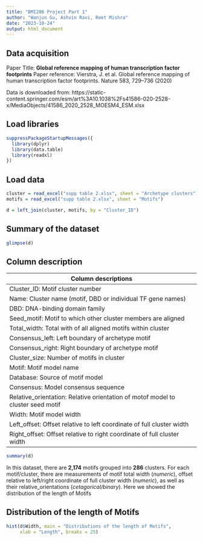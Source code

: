 ```yaml
---
title: "BMI206 Project Part 1"
author: "Wanjun Gu, Ashvin Ravi, Reet Mishra"
date: "2023-10-24"
output: html_document
---
```


## Data acquisition

Paper Title: **Global reference mapping of human transcription factor footprints**
Paper reference: Vierstra, J. et al. Global reference mapping of human transcription factor footprints. Nature 583, 729–736 (2020)

Data is downloaded from: https://static-content.springer.com/esm/art%3A10.1038%2Fs41586-020-2528-x/MediaObjects/41586_2020_2528_MOESM4_ESM.xlsx

## Load libraries
```r

suppressPackageStartupMessages({
  library(dplyr)
  library(data.table)
  library(readxl)
})
```

## Load data
```r
cluster = read_excel("supp table 2.xlsx", sheet = "Archetype clusters")
motifs = read_excel("supp table 2.xlsx", sheet = "Motifs")

d = left_join(cluster, motifs, by = "Cluster_ID")
```
## Summary of the dataset
```r
glimpse(d)
```

## Column description

| Column  descriptions                                         |
| ------------------------------------------------------------ |
| Cluster_ID: Motif cluster  number                            |
| Name: Cluster name (motif, DBD  or individual TF gene names) |
| DBD: DNA-binding domain family                               |
| Seed_motif: Motif to which  other cluster members are aligned |
| Total_width: Total with of all  aligned motifs within cluster |
| Consensus_left: Left boundary  of archetype motif            |
| Consensus_right: Right  boundary of archetype motif          |
| Cluster_size: Number of motifs  in cluster                   |
| Motif: Motif model name                                      |
| Database: Source of motif  model                             |
| Consensus: Model consensus  sequence                         |
| Relative_orientation: Relative  orientation of motof model to cluster seed motif |
| Width: Motif model width                                     |
| Left_offset: Offset relative  to left coordinate of full cluster width |
| Right_offset: Offset relative  to right coordinate of full cluster width |


```r
summary(d)
```

In this dataset, there are **2,174** motifs grouped into **286** clusters. For each motif/cluster, there are measurements of motif total width (*numeric*), offset relative to left/right coordinate of full cluster width (*numeric*), as well as their relative_orientations (*cetagorical/binary*). Here we showed the distribution of the length of Motifs


## Distribution of the length of Motifs
```r
hist(d$Width, main = "Distributions of the length of Motifs", 
     xlab = "Length", breaks = 25)
```





